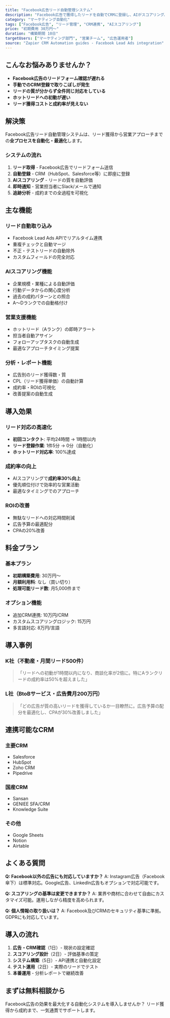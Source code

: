 ```yaml
---
title: "Facebook広告リード自動管理システム"
description: "Facebook広告で獲得したリードを自動でCRMに登録し、AIがスコアリング。営業チームへの即時通知で、ホットリードを逃さない仕組みを構築。"
category: "マーケティング自動化"
tags: ["Facebook広告", "リード管理", "CRM連携", "AIスコアリング"]
price: "初期費用 30万円〜"
duration: "構築期間 10日"
targetUsers: ["マーケティング部門", "営業チーム", "広告運用者"]
source: "Zapier CRM Automation guides - Facebook Lead Ads integration"
---
```


## こんなお悩みありませんか？

- **Facebook広告のリードフォーム確認が遅れる**
- **手動でのCRM登録で取りこぼしが発生**
- **リードの質が分からず全件同じ対応をしている**
- **ホットリードへの初動が遅い**
- **リード獲得コストと成約率が見えない**

## 解決策

Facebook広告リード自動管理システムは、リード獲得から営業アプローチまでの**全プロセスを自動化・最適化**します。

### システムの流れ

1. **リード取得** - Facebook広告でリードフォーム送信
2. **自動登録** - CRM（HubSpot、Salesforce等）に即座に登録
3. **AIスコアリング** - リードの質を自動評価
4. **即時通知** - 営業担当者にSlack/メールで通知
5. **追跡分析** - 成約までの全過程を可視化

## 主な機能

### リード自動取り込み
- Facebook Lead Ads APIでリアルタイム連携
- 重複チェックと自動マージ
- 不正・テストリードの自動除外
- カスタムフィールドの完全対応

### AIスコアリング機能
- 企業規模・業種による自動評価
- 行動データからの関心度分析
- 過去の成約パターンとの照合
- A〜Dランクでの自動格付け

### 営業支援機能
- ホットリード（Aランク）の即時アラート
- 担当者自動アサイン
- フォローアップタスクの自動生成
- 最適なアプローチタイミング提案

### 分析・レポート機能
- 広告別のリード獲得数・質
- CPL（リード獲得単価）の自動計算
- 成約率・ROIの可視化
- 改善提案の自動生成

## 導入効果

### リード対応の高速化
- **初回コンタクト**: 平均24時間 → 1時間以内
- **リード登録作業**: 1件5分 → 0分（自動化）
- **ホットリード対応率**: 100%達成

### 成約率の向上
- AIスコアリングで**成約率30%向上**
- 優先順位付けで効率的な営業活動
- 最適なタイミングでのアプローチ

### ROIの改善
- 無駄なリードへの対応時間削減
- 広告予算の最適配分
- CPAの20%改善

## 料金プラン

### 基本プラン
- **初期構築費用**: 30万円〜
- **月額利用料**: なし（買い切り）
- **処理可能リード数**: 月5,000件まで

### オプション機能
- 追加CRM連携: 10万円/CRM
- カスタムスコアリングロジック: 15万円
- 多言語対応: 8万円/言語

## 導入事例

### K社（不動産・月間リード500件）
> 「リードへの初動が1時間以内になり、商談化率が2倍に。特にAランクリードの成約率は50%を超えました」

### L社（BtoBサービス・広告費月200万円）
> 「どの広告が質の高いリードを獲得しているか一目瞭然に。広告予算の配分を最適化し、CPAが30%改善しました」

## 連携可能なCRM

### 主要CRM
- Salesforce
- HubSpot
- Zoho CRM
- Pipedrive

### 国産CRM
- Sansan
- GENIEE SFA/CRM
- Knowledge Suite

### その他
- Google Sheets
- Notion
- Airtable

## よくある質問

**Q: Facebook以外の広告にも対応していますか？**
A: Instagram広告（Facebook傘下）は標準対応。Google広告、LinkedIn広告もオプションで対応可能です。

**Q: スコアリングの基準は変更できますか？**
A: 業界や商材に合わせて自由にカスタマイズ可能。運用しながら精度を高められます。

**Q: 個人情報の取り扱いは？**
A: Facebook及びCRMのセキュリティ基準に準拠。GDPRにも対応しています。

## 導入の流れ

1. **広告・CRM確認**（1日）- 現状の設定確認
2. **スコアリング設計**（2日）- 評価基準の策定
3. **システム構築**（5日）- API連携と自動化設定
4. **テスト運用**（2日）- 実際のリードでテスト
5. **本番運用** - 分析レポートで継続改善

## まずは無料相談から

Facebook広告の効果を最大化する自動化システムを導入しませんか？
リード獲得から成約まで、一気通貫でサポートします。